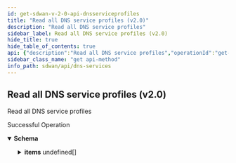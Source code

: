 ```yaml
---
id: get-sdwan-v-2-0-api-dnsserviceprofiles
title: "Read all DNS service profiles (v2.0)"
description: "Read all DNS service profiles"
sidebar_label: Read all DNS service profiles (v2.0)
hide_title: true
hide_table_of_contents: true
api: {"description":"Read all DNS service profiles","operationId":"get-sdwan-v2.0-api-dnsserviceprofiles","responses":{"200":{"content":{"application/json":{"schema":{"allOf":[{"properties":{"count":{"format":"int32","type":"integer"},"id":{"type":"string"}},"type":"object"},{"properties":{"items":{"items":{"properties":{"authoritative_config":{"description":"Authoritative Config: Valid ","properties":{"caa_records":{"description":"Caa Records: Valid ","items":{"properties":{"flags":{"description":"Flags: NotEmpty(error = CAARECORD_FLAG_MISSING: CAARecords flag is missing) Pattern(message = INVALID_CAARECORD_FLAGS, regexp = [A-Z0-9]{1}) ","type":"string"},"name":{"description":"Name: NotEmpty(error = CAARECORD_NAME_MISSING: CAARecords name is missing) Size(max = 128, error = VALUE_EXCEEDS_LIMIT: value length exceeds maximum limit, min = 0) ","type":"string"},"tag":{"description":"Tag: NotEmpty(error = CAARECORD_TAG_MISSING: CAARecords tag is missing) Pattern(message = INVALID_CAARECORD_TAG, regexp = ^[a-zA-Z0-9]+$) Size(max = 128, error = VALUE_EXCEEDS_LIMIT: value length exceeds maximum limit, min = 0) ","type":"string"},"value":{"description":"Value: NotEmpty(error = CAARECORD_VALUE_MISSING: CAARecords value is missing) Size(max = 256, error = VALUE_EXCEEDS_LIMIT: value length exceeds maximum limit, min = 0) ","type":"string"}},"required":["value","tag","flags","name"]},"type":"array"},"cname_records":{"description":"Cname Records: Valid ","items":{"properties":{"name":{"description":"Name: NotEmpty(error = CNAMERECORD_NAME_MISSING: CnameRecords name list is missing) ListString(allowDuplicate = true, allowEmpty = false, allowNull = false, length = 0, listMaxSize = 0, error = CNAMERECORD_INVALID_NAME: Invalid CnameRecords name, noTrim = false, regex = , required = false) ","items":{"description":"Name","type":"string"},"type":"array"},"target":{"description":"Target: NotEmpty(error = CNAMERECORD_TARGET_MISSING: Invalid CnameRecords target) Size(max = 128, error = VALUE_EXCEEDS_LIMIT: value length exceeds maximum limit, min = 0) ","type":"string"},"ttl":{"description":"Ttl: Range(max = 9223372036854775807L, error = INVALID_TTL_RANGE: Invalid ttl, must be positive value, min = 0L) ","type":"integer"}},"required":["target","name"]},"type":"array"},"dns_resource_records":{"description":"Dns Resource Records: Valid ","items":{"properties":{"hex_data":{"description":"Hex Data: Pattern(message = INVALID_DNSRESOURCERECORD_HEX_DATA, regexp = [0-9a-fA-F :]+) Size(max = 128, error = VALUE_EXCEEDS_LIMIT: value length exceeds maximum limit, min = 0) ","type":"string"},"name":{"description":"Name: NotEmpty(error = DNSRESOURCERECORD_NAME_MISSING: DnsResourceRecords name is missing) Size(max = 128, error = VALUE_EXCEEDS_LIMIT: value length exceeds maximum limit, min = 0) ","type":"string"},"rr_number":{"description":"Rr Number: NotNull(error = DNSRESOURCERECORD_RRNUMBER_MISSING: DnsResourceRecords rr_number is missing) ","type":"integer"}},"required":["rr_number","name"]},"type":"array"},"host_records":{"description":"Host Records: Valid ","items":{"properties":{"domain_names":{"description":"Domain Names: UniqueHostNames(allowNull = false, max = 2147483647, error = INVALID_HOSTRECORD_DOMAIN_NAMES_LIST_CONFIG: Invalid host record domain names list config, min = 0) ","items":{"description":"Domain Names","type":"string"},"type":"array"},"ipv4_address":{"description":"Ipv4 Address: IPv4(error = INVALID_HOSTRECORD_IPV4_CONFIG: Invalid host record ipv4 address, regexp = [/0-9.]*) ","type":"string"},"ipv6_address":{"description":"Ipv6 Address: IPv6(error = INVALID_HOSTRECORD_IPV6_CONFIG: Invalid host record ipv6 address, regexp = [/0-9a-zA-Z:.]*) ","type":"string"},"ttl":{"description":"Ttl: Range(max = 9223372036854775807L, error = INVALID_TTL_RANGE: Invalid ttl, must be positive value, min = 0L) ","type":"integer"}},"required":["domain_names"]},"type":"array"},"mx_host_records":{"description":"Mx Host Records: Valid ","items":{"properties":{"hostname":{"description":"Hostname: NotEmpty(error = MX_HOST_NAME_MISSING: MxHostRecord hostname missing) ","type":"string"},"mx_name":{"description":"Mx Name: NotEmpty(error = MX_NAME_MISSING: MxHostRecord mx_name missing) Size(max = 128, error = VALUE_EXCEEDS_LIMIT: value length exceeds maximum limit, min = 0) ","type":"string"},"preference":{"description":"Preference: Range(max = 65535L, error = INVALID_PREF_RANGE: Mx host record preference is not in valid range '0 - 65535', min = 0L) ","format":"int32","type":"integer"}},"required":["hostname","mx_name"]},"type":"array"},"naptr_records":{"description":"Naptr Records: Valid ","items":{"properties":{"flags":{"description":"Flags: NotEmpty(error = NAPTRRECORD_FLAGS_MISSING: NaptrRecords flags is missing) Pattern(message = INVALID_NAPTRRECORD_FLAGS, regexp = [A-Z0-9]{1}) ","type":"string"},"name":{"description":"Name: NotEmpty(error = NAPTRRECORD_NAME_MISSING: NaptrRecords name is missing) Size(max = 128, error = VALUE_EXCEEDS_LIMIT: value length exceeds maximum limit, min = 0) ","type":"string"},"order":{"description":"Order: Range(max = 65535L, error = INVALID_NAPTRRECORD_ORDER_RANGE_CONFIG: NaptrRecords order is not in valid range '0 - 65535', min = 0L) NotNull(error = NAPTRRECORD_ORDER_MISSING: NaptrRecords order is missing) ","type":"integer"},"preference":{"description":"Preference: Range(max = 65535L, error = INVALID_NAPTRRECORD_PREFERENCE_RANGE_CONFIG: NaptrRecords preference is not in valid range '0 - 65535', min = 0L) NotNull(error = NAPTRRECORD_PREFERENCE_MISSING: NaptrRecords preference is missing) ","type":"integer"},"regexp":{"description":"Regexp: Size(max = 256, error = VALUE_EXCEEDS_LIMIT: value length exceeds maximum limit, min = 0) ","type":"string"},"replacement":{"description":"Replacement: Pattern(error = INVALID_REPLACEMENT_VALUE: Invalid replacement value, must be only alphabets value, regexp = ^[ a-zA-Z]*$) Size(max = 256, error = VALUE_EXCEEDS_LIMIT: value length exceeds maximum limit, min = 0) ","type":"string"},"service":{"description":"Service: Size(max = 256, error = VALUE_EXCEEDS_LIMIT: value length exceeds maximum limit, min = 0) Pattern(error = INVALID_SERVICE_VALUE: Invalid service, must be only alphabets value, regexp = ^[ a-zA-Z]*$) ","type":"string"}},"required":["flags","preference","order","name"]},"type":"array"},"peers":{"description":"Peers: ListIPAddress(bcast = DENY, listMaxSize = 0, message = INVALID_PEER_ADDRESS, required = false, type = IP) ","items":{"description":"Peers","type":"string"},"type":"array"},"ptr_records":{"description":"Ptr Records: Valid ","items":{"properties":{"name":{"description":"Name: NotEmpty(error = PTRRECORD_NAME_MISSING: PtrRecords name missing) Size(max = 128, error = VALUE_EXCEEDS_LIMIT: value length exceeds maximum limit, min = 0) ","type":"string"},"target":{"description":"Target: Size(max = 256, error = VALUE_EXCEEDS_LIMIT: value length exceeds maximum limit, min = 0) ","type":"string"}},"required":["name"]},"type":"array"},"secondary_servers":{"description":"Secondary Servers: UniqueHostNames(allowNull = true, max = 2147483647, error = INVALID_SECONDARY_SERVER: Invalid secondary servers config, min = 0) ","items":{"description":"Secondary Servers","type":"string"},"type":"array"},"servers":{"description":"Servers: Valid ","items":{"properties":{"dnsservicerole_id":{"description":"Dnsservicerole Id: Size(max = 20, error = VALUE_EXCEEDS_LIMIT: value length exceeds maximum limit, min = 0) ","type":"string"},"domain_name":{"description":"Domain Name: NotEmpty(error = AUTHCONFIG_SERVER_DOMAIN_NAME_CONFIG_MISSING: Authconfig server domain names missing) ","type":"string"}},"required":["domain_name"]},"type":"array"},"soa":{"description":"Soa: Valid ","items":{"properties":{"expiry":{"description":"Expiry: Range(max = 9223372036854775807L, error = INVALID_EXPIRY_RANGE: Invalid expiry, must be positive value, min = 0L) ","type":"integer"},"host_master":{"description":"Host Master","type":"string"},"refresh":{"description":"Refresh: Range(max = 9223372036854775807L, error = INVALID_REFRESH_RANGE: Invalid refresh, must be positive value, min = 0L) ","type":"integer"},"retry":{"description":"Retry: Range(max = 9223372036854775807L, error = INVALID_RETRY_RANGE: Invalid retry, must be positive value, min = 0L) ","type":"integer"},"serial_number":{"description":"Serial Number: NotNull(error = AUTHCONFIG_SOA_SERIAL_NUMBER_CONFIG_MISSING: Authconfig SOA serial number missing) Range(max = 9223372036854775807L, error = INVALID_SERIAL_NUM_RANGE: Invalid serial number, must be positive value, min = 0L) ","type":"integer"}},"required":["serial_number"]},"type":"array"},"srv_hosts":{"description":"Srv Hosts: Valid ","items":{"properties":{"domain_name":{"description":"Domain Name","type":"string"},"port":{"description":"Port: Range(max = 65535L, error = INVALID_SRVHOST_PORT_RANGE_CONFIG: SRV host port is not in valid range '0 - 65535', min = 0L) ","type":"integer"},"priority":{"description":"Priority: Range(max = 65535L, error = INVALID_SRVHOST_PRIORITY_RANGE_CONFIG: SRV host priority is not in valid range '0 - 65535', min = 0L) ","type":"integer"},"protocol":{"description":"Protocol: Pattern(error = INVALID_PROTOCOL_VALUE: Invalid protocol, must be only alphabets value, regexp = ^[ a-zA-Z]*$) NotEmpty(error = SRVHOST_PROTOCOL_MISSING: SRV host protocol missing) Size(max = 256, error = VALUE_EXCEEDS_LIMIT: value length exceeds maximum limit, min = 0) ","type":"string"},"service":{"description":"Service: Pattern(error = INVALID_SERVICE_VALUE: Invalid service, must be only alphabets value, regexp = ^[ a-zA-Z]*$) NotEmpty(error = SRVHOST_SERVICE_MISSING: SRV host service missing) Size(max = 256, error = VALUE_EXCEEDS_LIMIT: value length exceeds maximum limit, min = 0) ","type":"string"},"target":{"description":"Target: Range(max = 65535L, error = INVALID_TARGET_RANGE: SRV host target is not in valid range '0 - 65535', min = 0L) ","type":"integer"},"weight":{"description":"Weight: Range(max = 65535L, error = INVALID_WEIGHT_RANGE: SRV host weight is not in valid range '0 - 65535', min = 0L) ","type":"integer"}},"required":["protocol","service"]},"type":"array"},"synth_domains":{"description":"Synth Domains: Valid ","items":{"properties":{"domain":{"description":"Domain: NotEmpty(error = SYNTHDOMAIN_DOMAIN_NAMES_CONFIG_MISSING_HOST: Missing synth-domain domain config) ","type":"string"},"end_ipaddress":{"description":"End Ipaddress: IPAddress(allowEmpty = true, allowLinkLocal = false, allowNull = true, bcast = DENY, defaultRoute = false, dnsCheck = false, error = INVALID_SYNTHDOMAIN_END_IP_ADDRESS_CONFIG: Invalid synth-domain end ip, type = IP) ","type":"string"},"ipaddress_prefix":{"description":"Ipaddress Prefix: IPAddress(allowEmpty = true, allowLinkLocal = false, allowNull = true, bcast = DENY, defaultRoute = false, dnsCheck = false, error = INVALID_SYNTHDOMAIN_IP_ADDRESS_PREFIX_CONFIG: Invalid synth-domain ipaddress prefix, type = IPCIDR_32) ","type":"string"},"prefix":{"description":"Prefix: Pattern(error = INVALID_PREFIX_VALUE: Invalid prefix, must be only alphabets value, regexp = ^[a-zA-Z]*$) ","type":"string"},"start_ipaddress":{"description":"Start Ipaddress: IPAddress(allowEmpty = true, allowLinkLocal = false, allowNull = true, bcast = DENY, defaultRoute = false, dnsCheck = false, error = INVALID_SYNTHDOMAIN_START_IP_ADDRESS_CONFIG: Invalid synth-domain start ip, type = IP) ","type":"string"}},"required":["domain"]},"type":"array"},"ttl":{"description":"Ttl: Range(max = 9223372036854775807L, error = INVALID_TTL_RANGE: Invalid ttl, must be positive value, min = 0L) ","type":"integer"},"txt_records":{"description":"Txt Records: Valid ","items":{"properties":{"domain_name":{"description":"Domain Name: NotEmpty(error = TXTRECORD_DOMAIN_NAME_MISSING: TxtRecords domain name missing) Size(max = 128, error = VALUE_EXCEEDS_LIMIT: value length exceeds maximum limit, min = 0) ","type":"string"},"texts":{"description":"Texts: ListString(allowDuplicate = true, allowEmpty = true, allowNull = true, length = 0, listMaxSize = 0, message = TXTRECORD_TEXT_INVALID_LENGTH, noTrim = false, regex = [A-Za-z]+[a-zA-Z0-9_$ ]{1,255}, required = false) ","items":{"description":"Texts","type":"string"},"type":"array"}},"required":["domain_name"]},"type":"array"},"zones":{"description":"Zones: Valid ","items":{"properties":{"domain_name":{"description":"Domain Name: NotEmpty(error = AUTHCONFIG_ZONE_DOMAIN_NAME_CONFIG_MISSING: Authconfig zone domain name missing) ","type":"string"},"exclude_prefix":{"description":"Exclude Prefix: ListIPAddress(bcast = DENY, listMaxSize = 0, error = AUTHCONFIG_ZONE_INVALID_EXCLUDE_PREFIX: Invalid authconfig zone exclude prefix, required = false, type = IPCIDR_32) ","items":{"description":"Exclude Prefix","type":"string"},"type":"array"},"include_prefix":{"description":"Include Prefix: ListIPAddress(bcast = DENY, listMaxSize = 0, error = AUTHCONFIG_ZONE_INVALID_INCLUDE_PREFIX: Invalid authconfig zone include prefix, required = false, type = IPCIDR_32) ","items":{"description":"Include Prefix","type":"string"},"type":"array"}},"required":["domain_name"]},"type":"array"}}},"cache_config":{"description":"Cache Config: Valid ","properties":{"cache_size":{"description":"Cache Size: Range(max = 9223372036854775807L, error = INVALID_CACHE_SIZE_RANGE: Invalid cache size, must be positive value, min = 0L) ","format":"int32","type":"integer"},"disable_negative_caching":{"description":"Disable Negative Caching","type":"boolean"},"max_cache_ttl":{"description":"Max Cache Ttl: Range(max = 9223372036854775807L, error = INVALID_MAX_CACHE_TTL_RANGE: Invalid max cache ttl, must be positive value, min = 0L) ","type":"integer"},"min_cache_ttl":{"description":"Min Cache Ttl: Range(max = 9223372036854775807L, error = INVALID_MIN_CACHE_TTL_RANGE: Invalid min cache ttl, must be positive value, min = 0L) ","format":"int32","type":"integer"},"negative_cache_ttl":{"description":"Negative Cache Ttl: Range(max = 9223372036854775807L, error = INVALID_NEG_CACHE_TTL_RANGE: Invalid negative cache ttl, must be positive value, min = 0L) ","type":"integer"}}},"description":{"description":"Description: Size(max = 256, error = DESCRIPTION_EXCEEDS_LIMIT: Description length exceeds limit, min = 0) ","type":"string"},"disabled":{"description":"Disabled","type":"boolean"},"disabled_reason":{"description":"Disabled Reason: Size(max = 5000, DISABLED_REASON_INVALID_0001, min = 0) ","type":"string"},"dns_forward_config":{"description":"Dns Forward Config: Valid NotNull(error = DNS_FWD_CONFIG_REQRD: DNS forward config required) ","properties":{"dns_servers":{"description":"Dns Servers: Valid NotEmpty(error = DNS_SERVER_REQRD: dns_servers can not be empty) ","items":{"properties":{"dnsserver_ip":{"description":"Dnsserver Ip: NotEmpty(error = DNSSERVER_IP_CONFIG_MISSING: Dns Server ip is missing) IPAddress(allowEmpty = true, allowLinkLocal = false, allowNull = true, bcast = DENY, defaultRoute = false, dnsCheck = true, error = INVALID_DNSSERVER_IP_CONFIG_IP: Inavlid dnsserver ip, type = IP_DNS) ","type":"string"},"dnsserver_port":{"description":"Dnsserver Port: Range(max = 65535L, error = INVALID_DNSSERVER_PORT_RANGE_CONFIG: Dns Server port is not in the valid range '1 - 65535', min = 1L) ","type":"integer"},"domain_names":{"description":"Domain Names: UniqueHostNames(allowNull = true, max = 2147483647, message = DNSSERVER_DOMAIN_NAMES_CONFIG_INVALID_HOST, min = 0) ","items":{"description":"Domain Names","type":"string"},"type":"array"},"forward_dnsservicerole_id":{"description":"Forward Dnsservicerole Id: Size(max = 20, error = VALUE_EXCEEDS_LIMIT: value length exceeds maximum limit, min = 0) ","type":"string"},"ip_prefix":{"description":"Ip Prefix: IPAddress(allowEmpty = true, allowLinkLocal = false, allowNull = true, bcast = DENY, defaultRoute = false, dnsCheck = false, error = INVALID_DNSSERVER_IP_PREFIX_CONFIG: Invalid DnsServer ip prefix. should be in format (x.x.x.x/[1-31]), type = PREFIXCIDR) ","type":"string"},"source_port":{"description":"Source Port: Range(max = 65535L, error = INVALID_DNSSERVER_SOURCE_PORT_RANGE_CONFIG: Dns Server source port is not in the valid range '1 - 65535', min = 1L) ","type":"integer"}},"required":["dnsserver_ip"]},"type":"array"},"max_source_port":{"description":"Max Source Port: Range(max = 65535L, error = DNSSERVICE_CONFIG_INVALID_MAXSOURCEPORT_VALUE: Invalid max source port, min = 1L) ","type":"integer"},"min_source_port":{"description":"Min Source Port: Range(max = 65535L, error = DNSSERVICE_CONFIG_INVALID_MINSOURCEPORT_VALUE: Invalid min source port, min = 1L) ","format":"int32","type":"integer"},"send_to_all_dns_servers":{"description":"Send To All Dns Servers","type":"boolean"}},"required":["dns_servers"]},"dns_queries_metadata":{"description":"Dns Queries Metadata: Valid ","properties":{"add_client_mac":{"description":"Add Client Mac: Valid ","properties":{"mac_encoding_format":{"description":"Mac Encoding Format: ValidateEnum(enumClass = classOf[MacEncodingFormat], INVALID_MAC_ENCODING_FORMAT, nullAllowed = false) ","enum":["base64","hexadecimal"],"type":"string"}},"required":["mac_encoding_format"]},"add_customer_premises_equipment":{"description":"Add Customer Premises Equipment: Valid ","properties":{"identifier_text":{"description":"Identifier Text: Pattern(error = INVALID_IDENTIFIER_VALUE: Invalid identifier, must be only alphabets value, regexp = ^[ a-zA-Z]*$) Size(max = 128, error = VALUE_EXCEEDS_LIMIT: value length exceeds maximum limit, min = 0) ","type":"string"},"type":{"description":"Type: ValidateEnum(enumClass = classOf[CustomerPremisesEquipmentType], error = INVALID_CUSTOMER_PREMISES_EQUIPMENT_TYPE: Invalid customer premises equipment type. Allowed values text|element_id|element_name, nullAllowed = false) ","enum":["text","element_id","element_name"],"type":"string"}},"required":["type"]},"add_subnets":{"description":"Add Subnets: Valid ","items":{"properties":{"ipv4_address":{"description":"Ipv4 Address: IPAddress(allowEmpty = true, allowLinkLocal = false, allowNull = true, bcast = DENY, defaultRoute = false, dnsCheck = false, error = DNSQUERYMETADATA_CONFIG_INVALID_IP_ADDRESS: Invalid subnet ipv4 address, type = IP) ","type":"string"},"ipv4_prefix_length":{"description":"Ipv4 Prefix Length: Required(message = DNSQUERYMETADATA_CONFIG_INVALID_IP_PREFIX_LENGTH_MISSING) Range(max = 32L, error = DNSQUERYMETADATA_CONFIG_INVALID_IP_PREFIX_LENGTH_RANGE: ipv4 prefix length is not in valid range '0-32', min = 0L) ","format":"int32","type":"integer"},"ipv6_address":{"description":"Ipv6 Address: IPv6(error = DNSQUERYMETADATA_CONFIG_INVALID_IPV6_ADDRESS: Invalid subnet ipv6 address, regexp = [/0-9a-zA-Z:.]*) ","type":"string"},"ipv6_prefix_length":{"description":"Ipv6 Prefix Length: Required(message = DNSQUERYMETADATA_CONFIG_INVALID_IPV6_PREFIX_LENGTH_MISSING) Range(max = 128L, error = DNSQUERYMETADATA_CONFIG_INVALID_IPV6_PREFIX_LENGTH_RANGE: ipv6 prefix length is not in valid range '0-128', min = 0L) ","format":"int32","type":"integer"}},"required":["ipv6_prefix_length","ipv4_prefix_length"]},"type":"array"}}},"dns_rebind_config":{"description":"Dns Rebind Config: Valid ","properties":{"enable_localhost_rebind":{"description":"Enable Localhost Rebind","type":"boolean"},"rebind_domains":{"description":"Rebind Domains: UniqueHostNames(allowNull = true, max = 2147483647, error = INVALID_DNSREBIND_REBIND_DOMAINS_LIST_CONFIG: Invalid dnsrebind rebind domains list, min = 0) ","items":{"description":"Rebind Domains","type":"string"},"type":"array"},"stop_dns_rebind_privateip":{"description":"Stop Dns Rebind Privateip","type":"boolean"}}},"dns_response_overrides":{"description":"Dns Response Overrides: Valid ","properties":{"aliases":{"description":"Aliases: Valid ","items":{"properties":{"mask":{"description":"Mask: Range(max = 32L, error = ALIAS_CONFIG_INVALID_MASK: Invalid alias mask, allowed range is (0-32), min = 0L) ","format":"int32","type":"integer"},"original_end_ip":{"description":"Original End Ip: IPAddress(allowEmpty = true, allowLinkLocal = false, allowNull = true, bcast = DENY, defaultRoute = false, dnsCheck = false, error = ALIAS_CONFIG_INVALID_ORIGINAL_END_IP: Invalid alias original end ip, type = IP) ","type":"string"},"original_ip":{"description":"Original Ip: IPAddress(allowEmpty = true, allowLinkLocal = false, allowNull = true, bcast = DENY, defaultRoute = false, dnsCheck = false, error = ALIAS_CONFIG_INVALID_ORIGINAL_IP: Invalid alias original ip, type = IP) ","type":"string"},"original_start_ip":{"description":"Original Start Ip: IPAddress(allowEmpty = true, allowLinkLocal = false, allowNull = true, bcast = DENY, defaultRoute = false, dnsCheck = false, error = ALIAS_CONFIG_INVALID_ORIGINAL_START_IP: Invalid alias original start ip, type = IP) ","type":"string"},"replace_ip":{"description":"Replace Ip: NotEmpty(error = ALIAS_CONFIG_REPLACE_IP_ADDRESS_MISSING: Alias replace ip address missing) IPAddress(allowEmpty = true, allowLinkLocal = false, allowNull = true, bcast = DENY, defaultRoute = false, dnsCheck = false, error = ALIAS_CONFIG_INVALID_REPLACE_IP: Invalid alias replace ip address, type = IP) ","type":"string"}},"required":["replace_ip"]},"type":"array"},"bogus_nx_domains":{"description":"Bogus Nx Domains: ListIPAddress(bcast = DENY, listMaxSize = 0, error = INVALID_BOGUS_NX_DOMAINS: Invalid bogus nx domains, required = false, type = IP) ","items":{"description":"Bogus Nx Domains","type":"string"},"type":"array"},"disable_private_ip_lookups":{"description":"Disable Private Ip Lookups","type":"boolean"},"ignore_ip_addresses":{"description":"Ignore Ip Addresses: ListIPAddress(bcast = DENY, listMaxSize = 0, error = INVALID_IGNORE_IP_ADDRESS: Invalid ignore ip addresses, required = false, type = IP) ","items":{"description":"Ignore Ip Addresses","type":"string"},"type":"array"},"local_ttl":{"description":"Local Ttl: Range(max = 9223372036854775807L, error = INVALID_LOCAL_TTL_RANGE: Invalid local ttl, must be positive value, min = 0L) ","type":"integer"},"max_ttl":{"description":"Max Ttl: Range(max = 9223372036854775807L, error = INVALID_MAX_TTL_RANGE: Invalid max ttl, must be positive value, min = 0L) ","type":"integer"}}},"dnssec_config":{"description":"Dnssec Config: Valid ","properties":{"disable_dnssec_timecheck":{"description":"Disable Dnssec Timecheck","type":"boolean"},"dns_check_unsigned":{"description":"Dns Check Unsigned","type":"boolean"},"enabled":{"description":"Enabled","type":"boolean"},"trust_anchors":{"description":"Trust Anchors: Valid ","items":{"properties":{"class":{"description":"Anchor Class: Pattern(error = INVALID_CLASS_VALUE: Invalid class, must be only alphabets value, regexp = ^[ a-zA-Z]*$) Size(max = 128, error = VALUE_EXCEEDS_LIMIT: value length exceeds maximum limit, min = 0) ","type":"string"},"domain":{"description":"Domain","type":"string"},"key_digest":{"description":"Key Digest: Valid ","properties":{"algorithm":{"description":"Algorithm: Range(max = 255L, error = INVALID_TRUSTANCHOR_KEY_DIGEST_ALGO_RANGE_CONFIG: Key digest algorithm is not in valid range '0 - 255', min = 0L) ","type":"integer"},"digest":{"description":"Digest: Pattern(error = INVALID_TRUSTANCHOR_KEY_DIGEST_CONFIG: Invalid key digest, expected hexadecimal string, regexp = [0-9a-fA-F]+) Size(max = 256, error = VALUE_EXCEEDS_LIMIT: value length exceeds maximum limit, min = 0) ","type":"string"},"digest_type":{"description":"Digest Type: Range(max = 255L, error = INVALID_TRUSTANCHOR_KEY_DIGEST_TYPE_RANGE_CONFIG: Key digest digest type is not in valid range '0 - 255', min = 0L) ","type":"integer"},"key_tag":{"description":"Key Tag: Range(max = 65535L, error = INVALID_TRUSTANCHOR_KEY_TAG_RANGE_CONFIG: key digest key tag is not in valid range '0 - 65535', min = 0L) ","type":"integer"}}}}},"type":"array"}}},"domains_to_addresses":{"description":"Domains To Addresses: Valid ","items":{"properties":{"domain_names":{"description":"Domain Names: UniqueHostNames(allowNull = true, max = 2147483647, error = DTA_DOMAIN_CONFIG_INVALID_HOST: Invalid domains to address domain names, min = 0) ","items":{"description":"Domain Names","type":"string"},"type":"array"},"ipv4_address":{"description":"Ipv4 Address: IPv4(error = DOMAINTOADDRESS_IPV4_CONFIG_INVALID_IP: Invalid Domains to address ipv4_address, regexp = [/0-9.]*) ","type":"string"},"ipv6_address":{"description":"Ipv6 Address: IPv6(error = DOMAINTOADDRESS_IPV6_CONFIG_INVALID_IP: Invalid Domains to address ipv6_address, regexp = [/0-9a-zA-Z:.]*) ","type":"string"}}},"type":"array"},"edns_packet_max":{"description":"Edns Packet Max: Range(max = 9223372036854775807L, error = INVALID_EDNS_PACKET_MAX_RANGE: Invalid edns packet max, must be positive value, min = 0L) ","format":"int32","type":"integer"},"enable_dns_loop_detection":{"description":"Enable Dns Loop Detection","type":"boolean"},"enable_dnssec_proxy":{"description":"Enable Dnssec Proxy","type":"boolean"},"enable_strict_domain_name":{"description":"Enable Strict Domain Name","type":"boolean"},"id":{"type":"string"},"inactive":{"description":"Inactive","type":"boolean"},"inactive_reason":{"description":"Inactive Reason: Size(max = 5000, INACTIVE_REASON_INVALID_0001, min = 0) ","type":"string"},"listen_dnsservicerole_id":{"description":"Listen Dnsservicerole Id: Size(max = 20, error = VALUE_EXCEEDS_LIMIT: value length exceeds maximum limit, min = 0) ","type":"string"},"listen_port":{"description":"Listen Port: Range(max = 65535L, error = INVALID_DNSSERVER_LISTEN_PORT_RANGE_CONFIG: Dns Server listen port is not in the valid range '1 - 65535', min = 1L) ","format":"int32","type":"integer"},"name":{"description":"Name: Required(error = NAME_REQD: Please provide resource name.) Size(max = 128, error = NAME_EXCEEDS_LIMIT: Name of the resource exceeds limit., min = 0) ","type":"string"},"region":{"description":"Region","type":"string"},"tags":{"description":"Tags: ListString(allowDuplicate = false, allowEmpty = true, allowNull = true, length = 128, listMaxSize = 10, error = INVALID_TAG: Maximum 10 Unique tags of length 1024 each are allowed, noTrim = false, regex = [^,\\\\s]+, required = false) ","items":{"description":"Tags","type":"string"},"type":"array"}},"required":["dns_forward_config","name"]},"type":"array"}},"type":"object"}]}}},"description":"Successful Operation"}},"tags":["DNS Services"],"method":"get","path":"/sdwan/v2.0/api/dnsserviceprofiles","servers":[{"url":"https://api.sase.paloaltonetworks.com"}],"info":{"contact":{},"description":"List of APIs used to manage the DNS services.","title":"DNS Services","version":"Latest"},"postman":{"name":"Read all DNS service profiles (v2.0)","description":{"content":"Read all DNS service profiles","type":"text/plain"},"url":{"path":["sdwan","v2.0","api","dnsserviceprofiles"],"host":["{{baseUrl}}"],"query":[],"variable":[]},"header":[{"key":"Accept","value":"application/json"}],"method":"GET"}}
sidebar_class_name: "get api-method"
info_path: sdwan/api/dns-services
---
```



## Read all DNS service profiles (v2.0)



Read all DNS service profiles

<div><ApiTabs><TabItem label={"200"} value={"200"}><div>

Successful Operation

</div><div><MimeTabs groupId={"mime-type"}><TabItem label={"application/json"} value={"application/json"}><SchemaTabs groupId={"schema-tabs"}><TabItem label={"Schema"} value={"Schema"}><details style={{}} data-collapsed={false} open={true}><summary style={{"textAlign":"left"}}><strong>Schema</strong></summary><div style={{"textAlign":"left","marginLeft":"1rem"}}></div><ul style={{"marginLeft":"1rem"}}><SchemaItem collapsible={false} name={"count"} required={false} schemaDescription={undefined} schemaName={"int32"} qualifierMessage={undefined} defaultValue={undefined}></SchemaItem><SchemaItem collapsible={false} name={"id"} required={false} schemaDescription={undefined} schemaName={"string"} qualifierMessage={undefined} defaultValue={undefined}></SchemaItem><SchemaItem collapsible={true} className={"schemaItem"}><details style={{}}><summary style={{}}><strong>items</strong><span style={{"opacity":"0.6"}}> undefined[]</span></summary><div style={{"marginLeft":"1rem"}}><SchemaItem collapsible={true} className={"schemaItem"}><details style={{}}><summary style={{}}><strong>authoritative_config</strong><span style={{"opacity":"0.6"}}> </span></summary><div style={{"marginLeft":"1rem"}}><div style={{"marginTop":".5rem","marginBottom":".5rem"}}>

Authoritative Config: Valid 

</div><SchemaItem collapsible={true} className={"schemaItem"}><details style={{}}><summary style={{}}><strong>caa_records</strong><span style={{"opacity":"0.6"}}> undefined[]</span></summary><div style={{"marginLeft":"1rem"}}><div style={{"marginTop":".5rem","marginBottom":".5rem"}}>

Caa Records: Valid 

</div><SchemaItem collapsible={false} name={"flags"} required={false} schemaDescription={"Flags: NotEmpty(error = CAARECORD_FLAG_MISSING: CAARecords flag is missing) Pattern(message = INVALID_CAARECORD_FLAGS, regexp = [A-Z0-9]{1}) "} schemaName={"string"} qualifierMessage={undefined} defaultValue={undefined}></SchemaItem><SchemaItem collapsible={false} name={"name"} required={false} schemaDescription={"Name: NotEmpty(error = CAARECORD_NAME_MISSING: CAARecords name is missing) Size(max = 128, error = VALUE_EXCEEDS_LIMIT: value length exceeds maximum limit, min = 0) "} schemaName={"string"} qualifierMessage={undefined} defaultValue={undefined}></SchemaItem><SchemaItem collapsible={false} name={"tag"} required={false} schemaDescription={"Tag: NotEmpty(error = CAARECORD_TAG_MISSING: CAARecords tag is missing) Pattern(message = INVALID_CAARECORD_TAG, regexp = ^[a-zA-Z0-9]+$) Size(max = 128, error = VALUE_EXCEEDS_LIMIT: value length exceeds maximum limit, min = 0) "} schemaName={"string"} qualifierMessage={undefined} defaultValue={undefined}></SchemaItem><SchemaItem collapsible={false} name={"value"} required={false} schemaDescription={"Value: NotEmpty(error = CAARECORD_VALUE_MISSING: CAARecords value is missing) Size(max = 256, error = VALUE_EXCEEDS_LIMIT: value length exceeds maximum limit, min = 0) "} schemaName={"string"} qualifierMessage={undefined} defaultValue={undefined}></SchemaItem></div></details></SchemaItem><SchemaItem collapsible={true} className={"schemaItem"}><details style={{}}><summary style={{}}><strong>cname_records</strong><span style={{"opacity":"0.6"}}> undefined[]</span></summary><div style={{"marginLeft":"1rem"}}><div style={{"marginTop":".5rem","marginBottom":".5rem"}}>

Cname Records: Valid 

</div><SchemaItem collapsible={false} name={"name"} required={false} schemaDescription={"Name: NotEmpty(error = CNAMERECORD_NAME_MISSING: CnameRecords name list is missing) ListString(allowDuplicate = true, allowEmpty = false, allowNull = false, length = 0, listMaxSize = 0, error = CNAMERECORD_INVALID_NAME: Invalid CnameRecords name, noTrim = false, regex = , required = false) "} schemaName={"string[]"} qualifierMessage={undefined} defaultValue={undefined}></SchemaItem><SchemaItem collapsible={false} name={"target"} required={false} schemaDescription={"Target: NotEmpty(error = CNAMERECORD_TARGET_MISSING: Invalid CnameRecords target) Size(max = 128, error = VALUE_EXCEEDS_LIMIT: value length exceeds maximum limit, min = 0) "} schemaName={"string"} qualifierMessage={undefined} defaultValue={undefined}></SchemaItem><SchemaItem collapsible={false} name={"ttl"} required={false} schemaDescription={"Ttl: Range(max = 9223372036854775807L, error = INVALID_TTL_RANGE: Invalid ttl, must be positive value, min = 0L) "} schemaName={"integer"} qualifierMessage={undefined} defaultValue={undefined}></SchemaItem></div></details></SchemaItem><SchemaItem collapsible={true} className={"schemaItem"}><details style={{}}><summary style={{}}><strong>dns_resource_records</strong><span style={{"opacity":"0.6"}}> undefined[]</span></summary><div style={{"marginLeft":"1rem"}}><div style={{"marginTop":".5rem","marginBottom":".5rem"}}>

Dns Resource Records: Valid 

</div><SchemaItem collapsible={false} name={"hex_data"} required={false} schemaDescription={"Hex Data: Pattern(message = INVALID_DNSRESOURCERECORD_HEX_DATA, regexp = [0-9a-fA-F :]+) Size(max = 128, error = VALUE_EXCEEDS_LIMIT: value length exceeds maximum limit, min = 0) "} schemaName={"string"} qualifierMessage={undefined} defaultValue={undefined}></SchemaItem><SchemaItem collapsible={false} name={"name"} required={false} schemaDescription={"Name: NotEmpty(error = DNSRESOURCERECORD_NAME_MISSING: DnsResourceRecords name is missing) Size(max = 128, error = VALUE_EXCEEDS_LIMIT: value length exceeds maximum limit, min = 0) "} schemaName={"string"} qualifierMessage={undefined} defaultValue={undefined}></SchemaItem><SchemaItem collapsible={false} name={"rr_number"} required={false} schemaDescription={"Rr Number: NotNull(error = DNSRESOURCERECORD_RRNUMBER_MISSING: DnsResourceRecords rr_number is missing) "} schemaName={"integer"} qualifierMessage={undefined} defaultValue={undefined}></SchemaItem></div></details></SchemaItem><SchemaItem collapsible={true} className={"schemaItem"}><details style={{}}><summary style={{}}><strong>host_records</strong><span style={{"opacity":"0.6"}}> undefined[]</span></summary><div style={{"marginLeft":"1rem"}}><div style={{"marginTop":".5rem","marginBottom":".5rem"}}>

Host Records: Valid 

</div><SchemaItem collapsible={false} name={"domain_names"} required={false} schemaDescription={"Domain Names: UniqueHostNames(allowNull = false, max = 2147483647, error = INVALID_HOSTRECORD_DOMAIN_NAMES_LIST_CONFIG: Invalid host record domain names list config, min = 0) "} schemaName={"string[]"} qualifierMessage={undefined} defaultValue={undefined}></SchemaItem><SchemaItem collapsible={false} name={"ipv4_address"} required={false} schemaDescription={"Ipv4 Address: IPv4(error = INVALID_HOSTRECORD_IPV4_CONFIG: Invalid host record ipv4 address, regexp = [/0-9.]*) "} schemaName={"string"} qualifierMessage={undefined} defaultValue={undefined}></SchemaItem><SchemaItem collapsible={false} name={"ipv6_address"} required={false} schemaDescription={"Ipv6 Address: IPv6(error = INVALID_HOSTRECORD_IPV6_CONFIG: Invalid host record ipv6 address, regexp = [/0-9a-zA-Z:.]*) "} schemaName={"string"} qualifierMessage={undefined} defaultValue={undefined}></SchemaItem><SchemaItem collapsible={false} name={"ttl"} required={false} schemaDescription={"Ttl: Range(max = 9223372036854775807L, error = INVALID_TTL_RANGE: Invalid ttl, must be positive value, min = 0L) "} schemaName={"integer"} qualifierMessage={undefined} defaultValue={undefined}></SchemaItem></div></details></SchemaItem><SchemaItem collapsible={true} className={"schemaItem"}><details style={{}}><summary style={{}}><strong>mx_host_records</strong><span style={{"opacity":"0.6"}}> undefined[]</span></summary><div style={{"marginLeft":"1rem"}}><div style={{"marginTop":".5rem","marginBottom":".5rem"}}>

Mx Host Records: Valid 

</div><SchemaItem collapsible={false} name={"hostname"} required={false} schemaDescription={"Hostname: NotEmpty(error = MX_HOST_NAME_MISSING: MxHostRecord hostname missing) "} schemaName={"string"} qualifierMessage={undefined} defaultValue={undefined}></SchemaItem><SchemaItem collapsible={false} name={"mx_name"} required={false} schemaDescription={"Mx Name: NotEmpty(error = MX_NAME_MISSING: MxHostRecord mx_name missing) Size(max = 128, error = VALUE_EXCEEDS_LIMIT: value length exceeds maximum limit, min = 0) "} schemaName={"string"} qualifierMessage={undefined} defaultValue={undefined}></SchemaItem><SchemaItem collapsible={false} name={"preference"} required={false} schemaDescription={"Preference: Range(max = 65535L, error = INVALID_PREF_RANGE: Mx host record preference is not in valid range '0 - 65535', min = 0L) "} schemaName={"int32"} qualifierMessage={undefined} defaultValue={undefined}></SchemaItem></div></details></SchemaItem><SchemaItem collapsible={true} className={"schemaItem"}><details style={{}}><summary style={{}}><strong>naptr_records</strong><span style={{"opacity":"0.6"}}> undefined[]</span></summary><div style={{"marginLeft":"1rem"}}><div style={{"marginTop":".5rem","marginBottom":".5rem"}}>

Naptr Records: Valid 

</div><SchemaItem collapsible={false} name={"flags"} required={false} schemaDescription={"Flags: NotEmpty(error = NAPTRRECORD_FLAGS_MISSING: NaptrRecords flags is missing) Pattern(message = INVALID_NAPTRRECORD_FLAGS, regexp = [A-Z0-9]{1}) "} schemaName={"string"} qualifierMessage={undefined} defaultValue={undefined}></SchemaItem><SchemaItem collapsible={false} name={"name"} required={false} schemaDescription={"Name: NotEmpty(error = NAPTRRECORD_NAME_MISSING: NaptrRecords name is missing) Size(max = 128, error = VALUE_EXCEEDS_LIMIT: value length exceeds maximum limit, min = 0) "} schemaName={"string"} qualifierMessage={undefined} defaultValue={undefined}></SchemaItem><SchemaItem collapsible={false} name={"order"} required={false} schemaDescription={"Order: Range(max = 65535L, error = INVALID_NAPTRRECORD_ORDER_RANGE_CONFIG: NaptrRecords order is not in valid range '0 - 65535', min = 0L) NotNull(error = NAPTRRECORD_ORDER_MISSING: NaptrRecords order is missing) "} schemaName={"integer"} qualifierMessage={undefined} defaultValue={undefined}></SchemaItem><SchemaItem collapsible={false} name={"preference"} required={false} schemaDescription={"Preference: Range(max = 65535L, error = INVALID_NAPTRRECORD_PREFERENCE_RANGE_CONFIG: NaptrRecords preference is not in valid range '0 - 65535', min = 0L) NotNull(error = NAPTRRECORD_PREFERENCE_MISSING: NaptrRecords preference is missing) "} schemaName={"integer"} qualifierMessage={undefined} defaultValue={undefined}></SchemaItem><SchemaItem collapsible={false} name={"regexp"} required={false} schemaDescription={"Regexp: Size(max = 256, error = VALUE_EXCEEDS_LIMIT: value length exceeds maximum limit, min = 0) "} schemaName={"string"} qualifierMessage={undefined} defaultValue={undefined}></SchemaItem><SchemaItem collapsible={false} name={"replacement"} required={false} schemaDescription={"Replacement: Pattern(error = INVALID_REPLACEMENT_VALUE: Invalid replacement value, must be only alphabets value, regexp = ^[ a-zA-Z]*$) Size(max = 256, error = VALUE_EXCEEDS_LIMIT: value length exceeds maximum limit, min = 0) "} schemaName={"string"} qualifierMessage={undefined} defaultValue={undefined}></SchemaItem><SchemaItem collapsible={false} name={"service"} required={false} schemaDescription={"Service: Size(max = 256, error = VALUE_EXCEEDS_LIMIT: value length exceeds maximum limit, min = 0) Pattern(error = INVALID_SERVICE_VALUE: Invalid service, must be only alphabets value, regexp = ^[ a-zA-Z]*$) "} schemaName={"string"} qualifierMessage={undefined} defaultValue={undefined}></SchemaItem></div></details></SchemaItem><SchemaItem collapsible={false} name={"peers"} required={false} schemaDescription={"Peers: ListIPAddress(bcast = DENY, listMaxSize = 0, message = INVALID_PEER_ADDRESS, required = false, type = IP) "} schemaName={"string[]"} qualifierMessage={undefined} defaultValue={undefined}></SchemaItem><SchemaItem collapsible={true} className={"schemaItem"}><details style={{}}><summary style={{}}><strong>ptr_records</strong><span style={{"opacity":"0.6"}}> undefined[]</span></summary><div style={{"marginLeft":"1rem"}}><div style={{"marginTop":".5rem","marginBottom":".5rem"}}>

Ptr Records: Valid 

</div><SchemaItem collapsible={false} name={"name"} required={false} schemaDescription={"Name: NotEmpty(error = PTRRECORD_NAME_MISSING: PtrRecords name missing) Size(max = 128, error = VALUE_EXCEEDS_LIMIT: value length exceeds maximum limit, min = 0) "} schemaName={"string"} qualifierMessage={undefined} defaultValue={undefined}></SchemaItem><SchemaItem collapsible={false} name={"target"} required={false} schemaDescription={"Target: Size(max = 256, error = VALUE_EXCEEDS_LIMIT: value length exceeds maximum limit, min = 0) "} schemaName={"string"} qualifierMessage={undefined} defaultValue={undefined}></SchemaItem></div></details></SchemaItem><SchemaItem collapsible={false} name={"secondary_servers"} required={false} schemaDescription={"Secondary Servers: UniqueHostNames(allowNull = true, max = 2147483647, error = INVALID_SECONDARY_SERVER: Invalid secondary servers config, min = 0) "} schemaName={"string[]"} qualifierMessage={undefined} defaultValue={undefined}></SchemaItem><SchemaItem collapsible={true} className={"schemaItem"}><details style={{}}><summary style={{}}><strong>servers</strong><span style={{"opacity":"0.6"}}> undefined[]</span></summary><div style={{"marginLeft":"1rem"}}><div style={{"marginTop":".5rem","marginBottom":".5rem"}}>

Servers: Valid 

</div><SchemaItem collapsible={false} name={"dnsservicerole_id"} required={false} schemaDescription={"Dnsservicerole Id: Size(max = 20, error = VALUE_EXCEEDS_LIMIT: value length exceeds maximum limit, min = 0) "} schemaName={"string"} qualifierMessage={undefined} defaultValue={undefined}></SchemaItem><SchemaItem collapsible={false} name={"domain_name"} required={false} schemaDescription={"Domain Name: NotEmpty(error = AUTHCONFIG_SERVER_DOMAIN_NAME_CONFIG_MISSING: Authconfig server domain names missing) "} schemaName={"string"} qualifierMessage={undefined} defaultValue={undefined}></SchemaItem></div></details></SchemaItem><SchemaItem collapsible={true} className={"schemaItem"}><details style={{}}><summary style={{}}><strong>soa</strong><span style={{"opacity":"0.6"}}> undefined[]</span></summary><div style={{"marginLeft":"1rem"}}><div style={{"marginTop":".5rem","marginBottom":".5rem"}}>

Soa: Valid 

</div><SchemaItem collapsible={false} name={"expiry"} required={false} schemaDescription={"Expiry: Range(max = 9223372036854775807L, error = INVALID_EXPIRY_RANGE: Invalid expiry, must be positive value, min = 0L) "} schemaName={"integer"} qualifierMessage={undefined} defaultValue={undefined}></SchemaItem><SchemaItem collapsible={false} name={"host_master"} required={false} schemaDescription={"Host Master"} schemaName={"string"} qualifierMessage={undefined} defaultValue={undefined}></SchemaItem><SchemaItem collapsible={false} name={"refresh"} required={false} schemaDescription={"Refresh: Range(max = 9223372036854775807L, error = INVALID_REFRESH_RANGE: Invalid refresh, must be positive value, min = 0L) "} schemaName={"integer"} qualifierMessage={undefined} defaultValue={undefined}></SchemaItem><SchemaItem collapsible={false} name={"retry"} required={false} schemaDescription={"Retry: Range(max = 9223372036854775807L, error = INVALID_RETRY_RANGE: Invalid retry, must be positive value, min = 0L) "} schemaName={"integer"} qualifierMessage={undefined} defaultValue={undefined}></SchemaItem><SchemaItem collapsible={false} name={"serial_number"} required={false} schemaDescription={"Serial Number: NotNull(error = AUTHCONFIG_SOA_SERIAL_NUMBER_CONFIG_MISSING: Authconfig SOA serial number missing) Range(max = 9223372036854775807L, error = INVALID_SERIAL_NUM_RANGE: Invalid serial number, must be positive value, min = 0L) "} schemaName={"integer"} qualifierMessage={undefined} defaultValue={undefined}></SchemaItem></div></details></SchemaItem><SchemaItem collapsible={true} className={"schemaItem"}><details style={{}}><summary style={{}}><strong>srv_hosts</strong><span style={{"opacity":"0.6"}}> undefined[]</span></summary><div style={{"marginLeft":"1rem"}}><div style={{"marginTop":".5rem","marginBottom":".5rem"}}>

Srv Hosts: Valid 

</div><SchemaItem collapsible={false} name={"domain_name"} required={false} schemaDescription={"Domain Name"} schemaName={"string"} qualifierMessage={undefined} defaultValue={undefined}></SchemaItem><SchemaItem collapsible={false} name={"port"} required={false} schemaDescription={"Port: Range(max = 65535L, error = INVALID_SRVHOST_PORT_RANGE_CONFIG: SRV host port is not in valid range '0 - 65535', min = 0L) "} schemaName={"integer"} qualifierMessage={undefined} defaultValue={undefined}></SchemaItem><SchemaItem collapsible={false} name={"priority"} required={false} schemaDescription={"Priority: Range(max = 65535L, error = INVALID_SRVHOST_PRIORITY_RANGE_CONFIG: SRV host priority is not in valid range '0 - 65535', min = 0L) "} schemaName={"integer"} qualifierMessage={undefined} defaultValue={undefined}></SchemaItem><SchemaItem collapsible={false} name={"protocol"} required={false} schemaDescription={"Protocol: Pattern(error = INVALID_PROTOCOL_VALUE: Invalid protocol, must be only alphabets value, regexp = ^[ a-zA-Z]*$) NotEmpty(error = SRVHOST_PROTOCOL_MISSING: SRV host protocol missing) Size(max = 256, error = VALUE_EXCEEDS_LIMIT: value length exceeds maximum limit, min = 0) "} schemaName={"string"} qualifierMessage={undefined} defaultValue={undefined}></SchemaItem><SchemaItem collapsible={false} name={"service"} required={false} schemaDescription={"Service: Pattern(error = INVALID_SERVICE_VALUE: Invalid service, must be only alphabets value, regexp = ^[ a-zA-Z]*$) NotEmpty(error = SRVHOST_SERVICE_MISSING: SRV host service missing) Size(max = 256, error = VALUE_EXCEEDS_LIMIT: value length exceeds maximum limit, min = 0) "} schemaName={"string"} qualifierMessage={undefined} defaultValue={undefined}></SchemaItem><SchemaItem collapsible={false} name={"target"} required={false} schemaDescription={"Target: Range(max = 65535L, error = INVALID_TARGET_RANGE: SRV host target is not in valid range '0 - 65535', min = 0L) "} schemaName={"integer"} qualifierMessage={undefined} defaultValue={undefined}></SchemaItem><SchemaItem collapsible={false} name={"weight"} required={false} schemaDescription={"Weight: Range(max = 65535L, error = INVALID_WEIGHT_RANGE: SRV host weight is not in valid range '0 - 65535', min = 0L) "} schemaName={"integer"} qualifierMessage={undefined} defaultValue={undefined}></SchemaItem></div></details></SchemaItem><SchemaItem collapsible={true} className={"schemaItem"}><details style={{}}><summary style={{}}><strong>synth_domains</strong><span style={{"opacity":"0.6"}}> undefined[]</span></summary><div style={{"marginLeft":"1rem"}}><div style={{"marginTop":".5rem","marginBottom":".5rem"}}>

Synth Domains: Valid 

</div><SchemaItem collapsible={false} name={"domain"} required={false} schemaDescription={"Domain: NotEmpty(error = SYNTHDOMAIN_DOMAIN_NAMES_CONFIG_MISSING_HOST: Missing synth-domain domain config) "} schemaName={"string"} qualifierMessage={undefined} defaultValue={undefined}></SchemaItem><SchemaItem collapsible={false} name={"end_ipaddress"} required={false} schemaDescription={"End Ipaddress: IPAddress(allowEmpty = true, allowLinkLocal = false, allowNull = true, bcast = DENY, defaultRoute = false, dnsCheck = false, error = INVALID_SYNTHDOMAIN_END_IP_ADDRESS_CONFIG: Invalid synth-domain end ip, type = IP) "} schemaName={"string"} qualifierMessage={undefined} defaultValue={undefined}></SchemaItem><SchemaItem collapsible={false} name={"ipaddress_prefix"} required={false} schemaDescription={"Ipaddress Prefix: IPAddress(allowEmpty = true, allowLinkLocal = false, allowNull = true, bcast = DENY, defaultRoute = false, dnsCheck = false, error = INVALID_SYNTHDOMAIN_IP_ADDRESS_PREFIX_CONFIG: Invalid synth-domain ipaddress prefix, type = IPCIDR_32) "} schemaName={"string"} qualifierMessage={undefined} defaultValue={undefined}></SchemaItem><SchemaItem collapsible={false} name={"prefix"} required={false} schemaDescription={"Prefix: Pattern(error = INVALID_PREFIX_VALUE: Invalid prefix, must be only alphabets value, regexp = ^[a-zA-Z]*$) "} schemaName={"string"} qualifierMessage={undefined} defaultValue={undefined}></SchemaItem><SchemaItem collapsible={false} name={"start_ipaddress"} required={false} schemaDescription={"Start Ipaddress: IPAddress(allowEmpty = true, allowLinkLocal = false, allowNull = true, bcast = DENY, defaultRoute = false, dnsCheck = false, error = INVALID_SYNTHDOMAIN_START_IP_ADDRESS_CONFIG: Invalid synth-domain start ip, type = IP) "} schemaName={"string"} qualifierMessage={undefined} defaultValue={undefined}></SchemaItem></div></details></SchemaItem><SchemaItem collapsible={false} name={"ttl"} required={false} schemaDescription={"Ttl: Range(max = 9223372036854775807L, error = INVALID_TTL_RANGE: Invalid ttl, must be positive value, min = 0L) "} schemaName={"integer"} qualifierMessage={undefined} defaultValue={undefined}></SchemaItem><SchemaItem collapsible={true} className={"schemaItem"}><details style={{}}><summary style={{}}><strong>txt_records</strong><span style={{"opacity":"0.6"}}> undefined[]</span></summary><div style={{"marginLeft":"1rem"}}><div style={{"marginTop":".5rem","marginBottom":".5rem"}}>

Txt Records: Valid 

</div><SchemaItem collapsible={false} name={"domain_name"} required={false} schemaDescription={"Domain Name: NotEmpty(error = TXTRECORD_DOMAIN_NAME_MISSING: TxtRecords domain name missing) Size(max = 128, error = VALUE_EXCEEDS_LIMIT: value length exceeds maximum limit, min = 0) "} schemaName={"string"} qualifierMessage={undefined} defaultValue={undefined}></SchemaItem><SchemaItem collapsible={false} name={"texts"} required={false} schemaDescription={"Texts: ListString(allowDuplicate = true, allowEmpty = true, allowNull = true, length = 0, listMaxSize = 0, message = TXTRECORD_TEXT_INVALID_LENGTH, noTrim = false, regex = [A-Za-z]+[a-zA-Z0-9_$ ]{1,255}, required = false) "} schemaName={"string[]"} qualifierMessage={undefined} defaultValue={undefined}></SchemaItem></div></details></SchemaItem><SchemaItem collapsible={true} className={"schemaItem"}><details style={{}}><summary style={{}}><strong>zones</strong><span style={{"opacity":"0.6"}}> undefined[]</span></summary><div style={{"marginLeft":"1rem"}}><div style={{"marginTop":".5rem","marginBottom":".5rem"}}>

Zones: Valid 

</div><SchemaItem collapsible={false} name={"domain_name"} required={false} schemaDescription={"Domain Name: NotEmpty(error = AUTHCONFIG_ZONE_DOMAIN_NAME_CONFIG_MISSING: Authconfig zone domain name missing) "} schemaName={"string"} qualifierMessage={undefined} defaultValue={undefined}></SchemaItem><SchemaItem collapsible={false} name={"exclude_prefix"} required={false} schemaDescription={"Exclude Prefix: ListIPAddress(bcast = DENY, listMaxSize = 0, error = AUTHCONFIG_ZONE_INVALID_EXCLUDE_PREFIX: Invalid authconfig zone exclude prefix, required = false, type = IPCIDR_32) "} schemaName={"string[]"} qualifierMessage={undefined} defaultValue={undefined}></SchemaItem><SchemaItem collapsible={false} name={"include_prefix"} required={false} schemaDescription={"Include Prefix: ListIPAddress(bcast = DENY, listMaxSize = 0, error = AUTHCONFIG_ZONE_INVALID_INCLUDE_PREFIX: Invalid authconfig zone include prefix, required = false, type = IPCIDR_32) "} schemaName={"string[]"} qualifierMessage={undefined} defaultValue={undefined}></SchemaItem></div></details></SchemaItem></div></details></SchemaItem><SchemaItem collapsible={true} className={"schemaItem"}><details style={{}}><summary style={{}}><strong>cache_config</strong><span style={{"opacity":"0.6"}}> </span></summary><div style={{"marginLeft":"1rem"}}><div style={{"marginTop":".5rem","marginBottom":".5rem"}}>

Cache Config: Valid 

</div><SchemaItem collapsible={false} name={"cache_size"} required={false} schemaDescription={"Cache Size: Range(max = 9223372036854775807L, error = INVALID_CACHE_SIZE_RANGE: Invalid cache size, must be positive value, min = 0L) "} schemaName={"int32"} qualifierMessage={undefined} defaultValue={undefined}></SchemaItem><SchemaItem collapsible={false} name={"disable_negative_caching"} required={false} schemaDescription={"Disable Negative Caching"} schemaName={"boolean"} qualifierMessage={undefined} defaultValue={undefined}></SchemaItem><SchemaItem collapsible={false} name={"max_cache_ttl"} required={false} schemaDescription={"Max Cache Ttl: Range(max = 9223372036854775807L, error = INVALID_MAX_CACHE_TTL_RANGE: Invalid max cache ttl, must be positive value, min = 0L) "} schemaName={"integer"} qualifierMessage={undefined} defaultValue={undefined}></SchemaItem><SchemaItem collapsible={false} name={"min_cache_ttl"} required={false} schemaDescription={"Min Cache Ttl: Range(max = 9223372036854775807L, error = INVALID_MIN_CACHE_TTL_RANGE: Invalid min cache ttl, must be positive value, min = 0L) "} schemaName={"int32"} qualifierMessage={undefined} defaultValue={undefined}></SchemaItem><SchemaItem collapsible={false} name={"negative_cache_ttl"} required={false} schemaDescription={"Negative Cache Ttl: Range(max = 9223372036854775807L, error = INVALID_NEG_CACHE_TTL_RANGE: Invalid negative cache ttl, must be positive value, min = 0L) "} schemaName={"integer"} qualifierMessage={undefined} defaultValue={undefined}></SchemaItem></div></details></SchemaItem><SchemaItem collapsible={false} name={"description"} required={false} schemaDescription={"Description: Size(max = 256, error = DESCRIPTION_EXCEEDS_LIMIT: Description length exceeds limit, min = 0) "} schemaName={"string"} qualifierMessage={undefined} defaultValue={undefined}></SchemaItem><SchemaItem collapsible={false} name={"disabled"} required={false} schemaDescription={"Disabled"} schemaName={"boolean"} qualifierMessage={undefined} defaultValue={undefined}></SchemaItem><SchemaItem collapsible={false} name={"disabled_reason"} required={false} schemaDescription={"Disabled Reason: Size(max = 5000, DISABLED_REASON_INVALID_0001, min = 0) "} schemaName={"string"} qualifierMessage={undefined} defaultValue={undefined}></SchemaItem><SchemaItem collapsible={true} className={"schemaItem"}><details style={{}}><summary style={{}}><strong>dns_forward_config</strong><span style={{"opacity":"0.6"}}> </span></summary><div style={{"marginLeft":"1rem"}}><div style={{"marginTop":".5rem","marginBottom":".5rem"}}>

Dns Forward Config: Valid NotNull(error = DNS_FWD_CONFIG_REQRD: DNS forward config required) 

</div><SchemaItem collapsible={true} className={"schemaItem"}><details style={{}}><summary style={{}}><strong>dns_servers</strong><span style={{"opacity":"0.6"}}> undefined[]</span></summary><div style={{"marginLeft":"1rem"}}><div style={{"marginTop":".5rem","marginBottom":".5rem"}}>

Dns Servers: Valid NotEmpty(error = DNS_SERVER_REQRD: dns_servers can not be empty) 

</div><SchemaItem collapsible={false} name={"dnsserver_ip"} required={false} schemaDescription={"Dnsserver Ip: NotEmpty(error = DNSSERVER_IP_CONFIG_MISSING: Dns Server ip is missing) IPAddress(allowEmpty = true, allowLinkLocal = false, allowNull = true, bcast = DENY, defaultRoute = false, dnsCheck = true, error = INVALID_DNSSERVER_IP_CONFIG_IP: Inavlid dnsserver ip, type = IP_DNS) "} schemaName={"string"} qualifierMessage={undefined} defaultValue={undefined}></SchemaItem><SchemaItem collapsible={false} name={"dnsserver_port"} required={false} schemaDescription={"Dnsserver Port: Range(max = 65535L, error = INVALID_DNSSERVER_PORT_RANGE_CONFIG: Dns Server port is not in the valid range '1 - 65535', min = 1L) "} schemaName={"integer"} qualifierMessage={undefined} defaultValue={undefined}></SchemaItem><SchemaItem collapsible={false} name={"domain_names"} required={false} schemaDescription={"Domain Names: UniqueHostNames(allowNull = true, max = 2147483647, message = DNSSERVER_DOMAIN_NAMES_CONFIG_INVALID_HOST, min = 0) "} schemaName={"string[]"} qualifierMessage={undefined} defaultValue={undefined}></SchemaItem><SchemaItem collapsible={false} name={"forward_dnsservicerole_id"} required={false} schemaDescription={"Forward Dnsservicerole Id: Size(max = 20, error = VALUE_EXCEEDS_LIMIT: value length exceeds maximum limit, min = 0) "} schemaName={"string"} qualifierMessage={undefined} defaultValue={undefined}></SchemaItem><SchemaItem collapsible={false} name={"ip_prefix"} required={false} schemaDescription={"Ip Prefix: IPAddress(allowEmpty = true, allowLinkLocal = false, allowNull = true, bcast = DENY, defaultRoute = false, dnsCheck = false, error = INVALID_DNSSERVER_IP_PREFIX_CONFIG: Invalid DnsServer ip prefix. should be in format (x.x.x.x/[1-31]), type = PREFIXCIDR) "} schemaName={"string"} qualifierMessage={undefined} defaultValue={undefined}></SchemaItem><SchemaItem collapsible={false} name={"source_port"} required={false} schemaDescription={"Source Port: Range(max = 65535L, error = INVALID_DNSSERVER_SOURCE_PORT_RANGE_CONFIG: Dns Server source port is not in the valid range '1 - 65535', min = 1L) "} schemaName={"integer"} qualifierMessage={undefined} defaultValue={undefined}></SchemaItem></div></details></SchemaItem><SchemaItem collapsible={false} name={"max_source_port"} required={false} schemaDescription={"Max Source Port: Range(max = 65535L, error = DNSSERVICE_CONFIG_INVALID_MAXSOURCEPORT_VALUE: Invalid max source port, min = 1L) "} schemaName={"integer"} qualifierMessage={undefined} defaultValue={undefined}></SchemaItem><SchemaItem collapsible={false} name={"min_source_port"} required={false} schemaDescription={"Min Source Port: Range(max = 65535L, error = DNSSERVICE_CONFIG_INVALID_MINSOURCEPORT_VALUE: Invalid min source port, min = 1L) "} schemaName={"int32"} qualifierMessage={undefined} defaultValue={undefined}></SchemaItem><SchemaItem collapsible={false} name={"send_to_all_dns_servers"} required={false} schemaDescription={"Send To All Dns Servers"} schemaName={"boolean"} qualifierMessage={undefined} defaultValue={undefined}></SchemaItem></div></details></SchemaItem><SchemaItem collapsible={true} className={"schemaItem"}><details style={{}}><summary style={{}}><strong>dns_queries_metadata</strong><span style={{"opacity":"0.6"}}> </span></summary><div style={{"marginLeft":"1rem"}}><div style={{"marginTop":".5rem","marginBottom":".5rem"}}>

Dns Queries Metadata: Valid 

</div><SchemaItem collapsible={true} className={"schemaItem"}><details style={{}}><summary style={{}}><strong>add_client_mac</strong><span style={{"opacity":"0.6"}}> </span></summary><div style={{"marginLeft":"1rem"}}><div style={{"marginTop":".5rem","marginBottom":".5rem"}}>

Add Client Mac: Valid 

</div><SchemaItem collapsible={false} name={"mac_encoding_format"} required={false} schemaDescription={"Mac Encoding Format: ValidateEnum(enumClass = classOf[MacEncodingFormat], INVALID_MAC_ENCODING_FORMAT, nullAllowed = false) "} schemaName={"string"} qualifierMessage={"**Possible values:** [`base64`, `hexadecimal`]"} defaultValue={undefined}></SchemaItem></div></details></SchemaItem><SchemaItem collapsible={true} className={"schemaItem"}><details style={{}}><summary style={{}}><strong>add_customer_premises_equipment</strong><span style={{"opacity":"0.6"}}> </span></summary><div style={{"marginLeft":"1rem"}}><div style={{"marginTop":".5rem","marginBottom":".5rem"}}>

Add Customer Premises Equipment: Valid 

</div><SchemaItem collapsible={false} name={"identifier_text"} required={false} schemaDescription={"Identifier Text: Pattern(error = INVALID_IDENTIFIER_VALUE: Invalid identifier, must be only alphabets value, regexp = ^[ a-zA-Z]*$) Size(max = 128, error = VALUE_EXCEEDS_LIMIT: value length exceeds maximum limit, min = 0) "} schemaName={"string"} qualifierMessage={undefined} defaultValue={undefined}></SchemaItem><SchemaItem collapsible={false} name={"type"} required={false} schemaDescription={"Type: ValidateEnum(enumClass = classOf[CustomerPremisesEquipmentType], error = INVALID_CUSTOMER_PREMISES_EQUIPMENT_TYPE: Invalid customer premises equipment type. Allowed values text|element_id|element_name, nullAllowed = false) "} schemaName={"string"} qualifierMessage={"**Possible values:** [`text`, `element_id`, `element_name`]"} defaultValue={undefined}></SchemaItem></div></details></SchemaItem><SchemaItem collapsible={true} className={"schemaItem"}><details style={{}}><summary style={{}}><strong>add_subnets</strong><span style={{"opacity":"0.6"}}> undefined[]</span></summary><div style={{"marginLeft":"1rem"}}><div style={{"marginTop":".5rem","marginBottom":".5rem"}}>

Add Subnets: Valid 

</div><SchemaItem collapsible={false} name={"ipv4_address"} required={false} schemaDescription={"Ipv4 Address: IPAddress(allowEmpty = true, allowLinkLocal = false, allowNull = true, bcast = DENY, defaultRoute = false, dnsCheck = false, error = DNSQUERYMETADATA_CONFIG_INVALID_IP_ADDRESS: Invalid subnet ipv4 address, type = IP) "} schemaName={"string"} qualifierMessage={undefined} defaultValue={undefined}></SchemaItem><SchemaItem collapsible={false} name={"ipv4_prefix_length"} required={false} schemaDescription={"Ipv4 Prefix Length: Required(message = DNSQUERYMETADATA_CONFIG_INVALID_IP_PREFIX_LENGTH_MISSING) Range(max = 32L, error = DNSQUERYMETADATA_CONFIG_INVALID_IP_PREFIX_LENGTH_RANGE: ipv4 prefix length is not in valid range '0-32', min = 0L) "} schemaName={"int32"} qualifierMessage={undefined} defaultValue={undefined}></SchemaItem><SchemaItem collapsible={false} name={"ipv6_address"} required={false} schemaDescription={"Ipv6 Address: IPv6(error = DNSQUERYMETADATA_CONFIG_INVALID_IPV6_ADDRESS: Invalid subnet ipv6 address, regexp = [/0-9a-zA-Z:.]*) "} schemaName={"string"} qualifierMessage={undefined} defaultValue={undefined}></SchemaItem><SchemaItem collapsible={false} name={"ipv6_prefix_length"} required={false} schemaDescription={"Ipv6 Prefix Length: Required(message = DNSQUERYMETADATA_CONFIG_INVALID_IPV6_PREFIX_LENGTH_MISSING) Range(max = 128L, error = DNSQUERYMETADATA_CONFIG_INVALID_IPV6_PREFIX_LENGTH_RANGE: ipv6 prefix length is not in valid range '0-128', min = 0L) "} schemaName={"int32"} qualifierMessage={undefined} defaultValue={undefined}></SchemaItem></div></details></SchemaItem></div></details></SchemaItem><SchemaItem collapsible={true} className={"schemaItem"}><details style={{}}><summary style={{}}><strong>dns_rebind_config</strong><span style={{"opacity":"0.6"}}> </span></summary><div style={{"marginLeft":"1rem"}}><div style={{"marginTop":".5rem","marginBottom":".5rem"}}>

Dns Rebind Config: Valid 

</div><SchemaItem collapsible={false} name={"enable_localhost_rebind"} required={false} schemaDescription={"Enable Localhost Rebind"} schemaName={"boolean"} qualifierMessage={undefined} defaultValue={undefined}></SchemaItem><SchemaItem collapsible={false} name={"rebind_domains"} required={false} schemaDescription={"Rebind Domains: UniqueHostNames(allowNull = true, max = 2147483647, error = INVALID_DNSREBIND_REBIND_DOMAINS_LIST_CONFIG: Invalid dnsrebind rebind domains list, min = 0) "} schemaName={"string[]"} qualifierMessage={undefined} defaultValue={undefined}></SchemaItem><SchemaItem collapsible={false} name={"stop_dns_rebind_privateip"} required={false} schemaDescription={"Stop Dns Rebind Privateip"} schemaName={"boolean"} qualifierMessage={undefined} defaultValue={undefined}></SchemaItem></div></details></SchemaItem><SchemaItem collapsible={true} className={"schemaItem"}><details style={{}}><summary style={{}}><strong>dns_response_overrides</strong><span style={{"opacity":"0.6"}}> </span></summary><div style={{"marginLeft":"1rem"}}><div style={{"marginTop":".5rem","marginBottom":".5rem"}}>

Dns Response Overrides: Valid 

</div><SchemaItem collapsible={true} className={"schemaItem"}><details style={{}}><summary style={{}}><strong>aliases</strong><span style={{"opacity":"0.6"}}> undefined[]</span></summary><div style={{"marginLeft":"1rem"}}><div style={{"marginTop":".5rem","marginBottom":".5rem"}}>

Aliases: Valid 

</div><SchemaItem collapsible={false} name={"mask"} required={false} schemaDescription={"Mask: Range(max = 32L, error = ALIAS_CONFIG_INVALID_MASK: Invalid alias mask, allowed range is (0-32), min = 0L) "} schemaName={"int32"} qualifierMessage={undefined} defaultValue={undefined}></SchemaItem><SchemaItem collapsible={false} name={"original_end_ip"} required={false} schemaDescription={"Original End Ip: IPAddress(allowEmpty = true, allowLinkLocal = false, allowNull = true, bcast = DENY, defaultRoute = false, dnsCheck = false, error = ALIAS_CONFIG_INVALID_ORIGINAL_END_IP: Invalid alias original end ip, type = IP) "} schemaName={"string"} qualifierMessage={undefined} defaultValue={undefined}></SchemaItem><SchemaItem collapsible={false} name={"original_ip"} required={false} schemaDescription={"Original Ip: IPAddress(allowEmpty = true, allowLinkLocal = false, allowNull = true, bcast = DENY, defaultRoute = false, dnsCheck = false, error = ALIAS_CONFIG_INVALID_ORIGINAL_IP: Invalid alias original ip, type = IP) "} schemaName={"string"} qualifierMessage={undefined} defaultValue={undefined}></SchemaItem><SchemaItem collapsible={false} name={"original_start_ip"} required={false} schemaDescription={"Original Start Ip: IPAddress(allowEmpty = true, allowLinkLocal = false, allowNull = true, bcast = DENY, defaultRoute = false, dnsCheck = false, error = ALIAS_CONFIG_INVALID_ORIGINAL_START_IP: Invalid alias original start ip, type = IP) "} schemaName={"string"} qualifierMessage={undefined} defaultValue={undefined}></SchemaItem><SchemaItem collapsible={false} name={"replace_ip"} required={false} schemaDescription={"Replace Ip: NotEmpty(error = ALIAS_CONFIG_REPLACE_IP_ADDRESS_MISSING: Alias replace ip address missing) IPAddress(allowEmpty = true, allowLinkLocal = false, allowNull = true, bcast = DENY, defaultRoute = false, dnsCheck = false, error = ALIAS_CONFIG_INVALID_REPLACE_IP: Invalid alias replace ip address, type = IP) "} schemaName={"string"} qualifierMessage={undefined} defaultValue={undefined}></SchemaItem></div></details></SchemaItem><SchemaItem collapsible={false} name={"bogus_nx_domains"} required={false} schemaDescription={"Bogus Nx Domains: ListIPAddress(bcast = DENY, listMaxSize = 0, error = INVALID_BOGUS_NX_DOMAINS: Invalid bogus nx domains, required = false, type = IP) "} schemaName={"string[]"} qualifierMessage={undefined} defaultValue={undefined}></SchemaItem><SchemaItem collapsible={false} name={"disable_private_ip_lookups"} required={false} schemaDescription={"Disable Private Ip Lookups"} schemaName={"boolean"} qualifierMessage={undefined} defaultValue={undefined}></SchemaItem><SchemaItem collapsible={false} name={"ignore_ip_addresses"} required={false} schemaDescription={"Ignore Ip Addresses: ListIPAddress(bcast = DENY, listMaxSize = 0, error = INVALID_IGNORE_IP_ADDRESS: Invalid ignore ip addresses, required = false, type = IP) "} schemaName={"string[]"} qualifierMessage={undefined} defaultValue={undefined}></SchemaItem><SchemaItem collapsible={false} name={"local_ttl"} required={false} schemaDescription={"Local Ttl: Range(max = 9223372036854775807L, error = INVALID_LOCAL_TTL_RANGE: Invalid local ttl, must be positive value, min = 0L) "} schemaName={"integer"} qualifierMessage={undefined} defaultValue={undefined}></SchemaItem><SchemaItem collapsible={false} name={"max_ttl"} required={false} schemaDescription={"Max Ttl: Range(max = 9223372036854775807L, error = INVALID_MAX_TTL_RANGE: Invalid max ttl, must be positive value, min = 0L) "} schemaName={"integer"} qualifierMessage={undefined} defaultValue={undefined}></SchemaItem></div></details></SchemaItem><SchemaItem collapsible={true} className={"schemaItem"}><details style={{}}><summary style={{}}><strong>dnssec_config</strong><span style={{"opacity":"0.6"}}> </span></summary><div style={{"marginLeft":"1rem"}}><div style={{"marginTop":".5rem","marginBottom":".5rem"}}>

Dnssec Config: Valid 

</div><SchemaItem collapsible={false} name={"disable_dnssec_timecheck"} required={false} schemaDescription={"Disable Dnssec Timecheck"} schemaName={"boolean"} qualifierMessage={undefined} defaultValue={undefined}></SchemaItem><SchemaItem collapsible={false} name={"dns_check_unsigned"} required={false} schemaDescription={"Dns Check Unsigned"} schemaName={"boolean"} qualifierMessage={undefined} defaultValue={undefined}></SchemaItem><SchemaItem collapsible={false} name={"enabled"} required={false} schemaDescription={"Enabled"} schemaName={"boolean"} qualifierMessage={undefined} defaultValue={undefined}></SchemaItem><SchemaItem collapsible={true} className={"schemaItem"}><details style={{}}><summary style={{}}><strong>trust_anchors</strong><span style={{"opacity":"0.6"}}> undefined[]</span></summary><div style={{"marginLeft":"1rem"}}><div style={{"marginTop":".5rem","marginBottom":".5rem"}}>

Trust Anchors: Valid 

</div><SchemaItem collapsible={false} name={"class"} required={false} schemaDescription={"Anchor Class: Pattern(error = INVALID_CLASS_VALUE: Invalid class, must be only alphabets value, regexp = ^[ a-zA-Z]*$) Size(max = 128, error = VALUE_EXCEEDS_LIMIT: value length exceeds maximum limit, min = 0) "} schemaName={"string"} qualifierMessage={undefined} defaultValue={undefined}></SchemaItem><SchemaItem collapsible={false} name={"domain"} required={false} schemaDescription={"Domain"} schemaName={"string"} qualifierMessage={undefined} defaultValue={undefined}></SchemaItem><SchemaItem collapsible={true} className={"schemaItem"}><details style={{}}><summary style={{}}><strong>key_digest</strong><span style={{"opacity":"0.6"}}> </span></summary><div style={{"marginLeft":"1rem"}}><div style={{"marginTop":".5rem","marginBottom":".5rem"}}>

Key Digest: Valid 

</div><SchemaItem collapsible={false} name={"algorithm"} required={false} schemaDescription={"Algorithm: Range(max = 255L, error = INVALID_TRUSTANCHOR_KEY_DIGEST_ALGO_RANGE_CONFIG: Key digest algorithm is not in valid range '0 - 255', min = 0L) "} schemaName={"integer"} qualifierMessage={undefined} defaultValue={undefined}></SchemaItem><SchemaItem collapsible={false} name={"digest"} required={false} schemaDescription={"Digest: Pattern(error = INVALID_TRUSTANCHOR_KEY_DIGEST_CONFIG: Invalid key digest, expected hexadecimal string, regexp = [0-9a-fA-F]+) Size(max = 256, error = VALUE_EXCEEDS_LIMIT: value length exceeds maximum limit, min = 0) "} schemaName={"string"} qualifierMessage={undefined} defaultValue={undefined}></SchemaItem><SchemaItem collapsible={false} name={"digest_type"} required={false} schemaDescription={"Digest Type: Range(max = 255L, error = INVALID_TRUSTANCHOR_KEY_DIGEST_TYPE_RANGE_CONFIG: Key digest digest type is not in valid range '0 - 255', min = 0L) "} schemaName={"integer"} qualifierMessage={undefined} defaultValue={undefined}></SchemaItem><SchemaItem collapsible={false} name={"key_tag"} required={false} schemaDescription={"Key Tag: Range(max = 65535L, error = INVALID_TRUSTANCHOR_KEY_TAG_RANGE_CONFIG: key digest key tag is not in valid range '0 - 65535', min = 0L) "} schemaName={"integer"} qualifierMessage={undefined} defaultValue={undefined}></SchemaItem></div></details></SchemaItem></div></details></SchemaItem></div></details></SchemaItem><SchemaItem collapsible={true} className={"schemaItem"}><details style={{}}><summary style={{}}><strong>domains_to_addresses</strong><span style={{"opacity":"0.6"}}> undefined[]</span></summary><div style={{"marginLeft":"1rem"}}><div style={{"marginTop":".5rem","marginBottom":".5rem"}}>

Domains To Addresses: Valid 

</div><SchemaItem collapsible={false} name={"domain_names"} required={false} schemaDescription={"Domain Names: UniqueHostNames(allowNull = true, max = 2147483647, error = DTA_DOMAIN_CONFIG_INVALID_HOST: Invalid domains to address domain names, min = 0) "} schemaName={"string[]"} qualifierMessage={undefined} defaultValue={undefined}></SchemaItem><SchemaItem collapsible={false} name={"ipv4_address"} required={false} schemaDescription={"Ipv4 Address: IPv4(error = DOMAINTOADDRESS_IPV4_CONFIG_INVALID_IP: Invalid Domains to address ipv4_address, regexp = [/0-9.]*) "} schemaName={"string"} qualifierMessage={undefined} defaultValue={undefined}></SchemaItem><SchemaItem collapsible={false} name={"ipv6_address"} required={false} schemaDescription={"Ipv6 Address: IPv6(error = DOMAINTOADDRESS_IPV6_CONFIG_INVALID_IP: Invalid Domains to address ipv6_address, regexp = [/0-9a-zA-Z:.]*) "} schemaName={"string"} qualifierMessage={undefined} defaultValue={undefined}></SchemaItem></div></details></SchemaItem><SchemaItem collapsible={false} name={"edns_packet_max"} required={false} schemaDescription={"Edns Packet Max: Range(max = 9223372036854775807L, error = INVALID_EDNS_PACKET_MAX_RANGE: Invalid edns packet max, must be positive value, min = 0L) "} schemaName={"int32"} qualifierMessage={undefined} defaultValue={undefined}></SchemaItem><SchemaItem collapsible={false} name={"enable_dns_loop_detection"} required={false} schemaDescription={"Enable Dns Loop Detection"} schemaName={"boolean"} qualifierMessage={undefined} defaultValue={undefined}></SchemaItem><SchemaItem collapsible={false} name={"enable_dnssec_proxy"} required={false} schemaDescription={"Enable Dnssec Proxy"} schemaName={"boolean"} qualifierMessage={undefined} defaultValue={undefined}></SchemaItem><SchemaItem collapsible={false} name={"enable_strict_domain_name"} required={false} schemaDescription={"Enable Strict Domain Name"} schemaName={"boolean"} qualifierMessage={undefined} defaultValue={undefined}></SchemaItem><SchemaItem collapsible={false} name={"id"} required={false} schemaDescription={undefined} schemaName={"string"} qualifierMessage={undefined} defaultValue={undefined}></SchemaItem><SchemaItem collapsible={false} name={"inactive"} required={false} schemaDescription={"Inactive"} schemaName={"boolean"} qualifierMessage={undefined} defaultValue={undefined}></SchemaItem><SchemaItem collapsible={false} name={"inactive_reason"} required={false} schemaDescription={"Inactive Reason: Size(max = 5000, INACTIVE_REASON_INVALID_0001, min = 0) "} schemaName={"string"} qualifierMessage={undefined} defaultValue={undefined}></SchemaItem><SchemaItem collapsible={false} name={"listen_dnsservicerole_id"} required={false} schemaDescription={"Listen Dnsservicerole Id: Size(max = 20, error = VALUE_EXCEEDS_LIMIT: value length exceeds maximum limit, min = 0) "} schemaName={"string"} qualifierMessage={undefined} defaultValue={undefined}></SchemaItem><SchemaItem collapsible={false} name={"listen_port"} required={false} schemaDescription={"Listen Port: Range(max = 65535L, error = INVALID_DNSSERVER_LISTEN_PORT_RANGE_CONFIG: Dns Server listen port is not in the valid range '1 - 65535', min = 1L) "} schemaName={"int32"} qualifierMessage={undefined} defaultValue={undefined}></SchemaItem><SchemaItem collapsible={false} name={"name"} required={false} schemaDescription={"Name: Required(error = NAME_REQD: Please provide resource name.) Size(max = 128, error = NAME_EXCEEDS_LIMIT: Name of the resource exceeds limit., min = 0) "} schemaName={"string"} qualifierMessage={undefined} defaultValue={undefined}></SchemaItem><SchemaItem collapsible={false} name={"region"} required={false} schemaDescription={"Region"} schemaName={"string"} qualifierMessage={undefined} defaultValue={undefined}></SchemaItem><SchemaItem collapsible={false} name={"tags"} required={false} schemaDescription={"Tags: ListString(allowDuplicate = false, allowEmpty = true, allowNull = true, length = 128, listMaxSize = 10, error = INVALID_TAG: Maximum 10 Unique tags of length 1024 each are allowed, noTrim = false, regex = [^,\\\\s]+, required = false) "} schemaName={"string[]"} qualifierMessage={undefined} defaultValue={undefined}></SchemaItem></div></details></SchemaItem></ul></details></TabItem><TabItem label={"Example (from schema)"} value={"Example (from schema)"}><ResponseSamples responseExample={"{\n  \"count\": 0,\n  \"id\": \"string\",\n  \"items\": [\n    {\n      \"authoritative_config\": {\n        \"caa_records\": [\n          {\n            \"flags\": \"string\",\n            \"name\": \"string\",\n            \"tag\": \"string\",\n            \"value\": \"string\"\n          }\n        ],\n        \"cname_records\": [\n          {\n            \"name\": [\n              \"string\"\n            ],\n            \"target\": \"string\",\n            \"ttl\": 0\n          }\n        ],\n        \"dns_resource_records\": [\n          {\n            \"hex_data\": \"string\",\n            \"name\": \"string\",\n            \"rr_number\": 0\n          }\n        ],\n        \"host_records\": [\n          {\n            \"domain_names\": [\n              \"string\"\n            ],\n            \"ipv4_address\": \"string\",\n            \"ipv6_address\": \"string\",\n            \"ttl\": 0\n          }\n        ],\n        \"mx_host_records\": [\n          {\n            \"hostname\": \"string\",\n            \"mx_name\": \"string\",\n            \"preference\": 0\n          }\n        ],\n        \"naptr_records\": [\n          {\n            \"flags\": \"string\",\n            \"name\": \"string\",\n            \"order\": 0,\n            \"preference\": 0,\n            \"regexp\": \"string\",\n            \"replacement\": \"string\",\n            \"service\": \"string\"\n          }\n        ],\n        \"peers\": [\n          \"string\"\n        ],\n        \"ptr_records\": [\n          {\n            \"name\": \"string\",\n            \"target\": \"string\"\n          }\n        ],\n        \"secondary_servers\": [\n          \"string\"\n        ],\n        \"servers\": [\n          {\n            \"dnsservicerole_id\": \"string\",\n            \"domain_name\": \"string\"\n          }\n        ],\n        \"soa\": [\n          {\n            \"expiry\": 0,\n            \"host_master\": \"string\",\n            \"refresh\": 0,\n            \"retry\": 0,\n            \"serial_number\": 0\n          }\n        ],\n        \"srv_hosts\": [\n          {\n            \"domain_name\": \"string\",\n            \"port\": 0,\n            \"priority\": 0,\n            \"protocol\": \"string\",\n            \"service\": \"string\",\n            \"target\": 0,\n            \"weight\": 0\n          }\n        ],\n        \"synth_domains\": [\n          {\n            \"domain\": \"string\",\n            \"end_ipaddress\": \"string\",\n            \"ipaddress_prefix\": \"string\",\n            \"prefix\": \"string\",\n            \"start_ipaddress\": \"string\"\n          }\n        ],\n        \"ttl\": 0,\n        \"txt_records\": [\n          {\n            \"domain_name\": \"string\",\n            \"texts\": [\n              \"string\"\n            ]\n          }\n        ],\n        \"zones\": [\n          {\n            \"domain_name\": \"string\",\n            \"exclude_prefix\": [\n              \"string\"\n            ],\n            \"include_prefix\": [\n              \"string\"\n            ]\n          }\n        ]\n      },\n      \"cache_config\": {\n        \"cache_size\": 0,\n        \"disable_negative_caching\": true,\n        \"max_cache_ttl\": 0,\n        \"min_cache_ttl\": 0,\n        \"negative_cache_ttl\": 0\n      },\n      \"description\": \"string\",\n      \"disabled\": true,\n      \"disabled_reason\": \"string\",\n      \"dns_forward_config\": {\n        \"dns_servers\": [\n          {\n            \"dnsserver_ip\": \"string\",\n            \"dnsserver_port\": 0,\n            \"domain_names\": [\n              \"string\"\n            ],\n            \"forward_dnsservicerole_id\": \"string\",\n            \"ip_prefix\": \"string\",\n            \"source_port\": 0\n          }\n        ],\n        \"max_source_port\": 0,\n        \"min_source_port\": 0,\n        \"send_to_all_dns_servers\": true\n      },\n      \"dns_queries_metadata\": {\n        \"add_client_mac\": {\n          \"mac_encoding_format\": \"base64\"\n        },\n        \"add_customer_premises_equipment\": {\n          \"identifier_text\": \"string\",\n          \"type\": \"text\"\n        },\n        \"add_subnets\": [\n          {\n            \"ipv4_address\": \"string\",\n            \"ipv4_prefix_length\": 0,\n            \"ipv6_address\": \"string\",\n            \"ipv6_prefix_length\": 0\n          }\n        ]\n      },\n      \"dns_rebind_config\": {\n        \"enable_localhost_rebind\": true,\n        \"rebind_domains\": [\n          \"string\"\n        ],\n        \"stop_dns_rebind_privateip\": true\n      },\n      \"dns_response_overrides\": {\n        \"aliases\": [\n          {\n            \"mask\": 0,\n            \"original_end_ip\": \"string\",\n            \"original_ip\": \"string\",\n            \"original_start_ip\": \"string\",\n            \"replace_ip\": \"string\"\n          }\n        ],\n        \"bogus_nx_domains\": [\n          \"string\"\n        ],\n        \"disable_private_ip_lookups\": true,\n        \"ignore_ip_addresses\": [\n          \"string\"\n        ],\n        \"local_ttl\": 0,\n        \"max_ttl\": 0\n      },\n      \"dnssec_config\": {\n        \"disable_dnssec_timecheck\": true,\n        \"dns_check_unsigned\": true,\n        \"enabled\": true,\n        \"trust_anchors\": [\n          {\n            \"class\": \"string\",\n            \"domain\": \"string\",\n            \"key_digest\": {\n              \"algorithm\": 0,\n              \"digest\": \"string\",\n              \"digest_type\": 0,\n              \"key_tag\": 0\n            }\n          }\n        ]\n      },\n      \"domains_to_addresses\": [\n        {\n          \"domain_names\": [\n            \"string\"\n          ],\n          \"ipv4_address\": \"string\",\n          \"ipv6_address\": \"string\"\n        }\n      ],\n      \"edns_packet_max\": 0,\n      \"enable_dns_loop_detection\": true,\n      \"enable_dnssec_proxy\": true,\n      \"enable_strict_domain_name\": true,\n      \"id\": \"string\",\n      \"inactive\": true,\n      \"inactive_reason\": \"string\",\n      \"listen_dnsservicerole_id\": \"string\",\n      \"listen_port\": 0,\n      \"name\": \"string\",\n      \"region\": \"string\",\n      \"tags\": [\n        \"string\"\n      ]\n    }\n  ]\n}"} language={"json"}></ResponseSamples></TabItem></SchemaTabs></TabItem></MimeTabs></div></TabItem></ApiTabs></div>
      